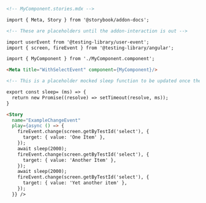 ```md
<!-- MyComponent.stories.mdx -->

import { Meta, Story } from '@storybook/addon-docs';

<!-- These are placeholders until the addon-interaction is out -->

import userEvent from '@testing-library/user-event';
import { screen, fireEvent } from '@testing-library/angular';

import { MyComponent } from './MyComponent.component';

<Meta title="WithSelectEvent" component={MyComponent}/>

<!-- This is a placeholder mocked sleep function to be updated once the addon-interactions is out. -->

export const sleep= (ms) => {
  return new Promise((resolve) => setTimeout(resolve, ms));
}

<Story 
  name="ExampleChangeEvent"
  play={async () => {
    fireEvent.change(screen.getByTestId('select'), {
      target: { value: 'One Item' },
    });
    await sleep(2000);
    fireEvent.change(screen.getByTestId('select'), {
      target: { value: 'Another Item' },
    });
    await sleep(2000);
    fireEvent.change(screen.getByTestId('select'), {
      target: { value: 'Yet another item' },
    });
  }} />
```